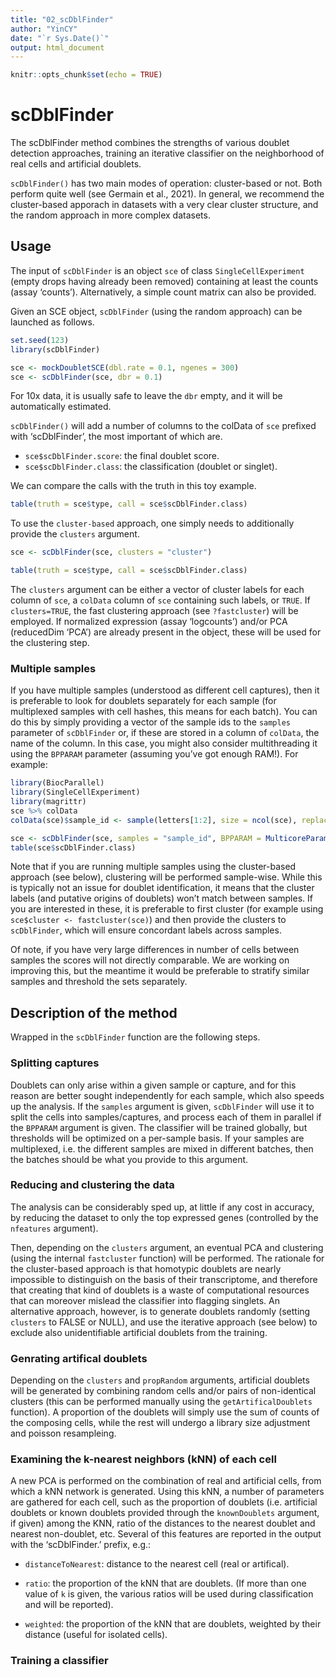 ```yaml
---
title: "02_scDblFinder"
author: "YinCY"
date: "`r Sys.Date()`"
output: html_document
---
```


```r
knitr::opts_chunk$set(echo = TRUE)
```


# scDblFinder
The scDblFinder method combines the strengths of various doublet detection approaches, training an iterative classifier on the neighborhood of real cells and artificial doublets.

`scDblFinder()` has two main modes of operation: cluster-based or not. Both perform quite well (see Germain et al., 2021). In general, we recommend the cluster-based apporach in datasets with a very clear cluster structure, and the random approach in more complex datasets.  

## Usage
The input of `scDblFinder` is an object `sce` of class `SingleCellExperiment` (empty drops having already been removed) containing at least the counts (assay ‘counts’). Alternatively, a simple count matrix can also be provided.

Given an SCE object, `scDblFinder` (using the random approach) can be launched as follows.  

```r
set.seed(123)
library(scDblFinder)

sce <- mockDoubletSCE(dbl.rate = 0.1, ngenes = 300)
sce <- scDblFinder(sce, dbr = 0.1)
```

For 10x data, it is usually safe to leave the `dbr` empty, and it will be automatically estimated.  

`scDblFinder()` will add a number of columns to the colData of `sce` prefixed with 'scDblFinder', the most important of which are.  

- `sce$scDblFinder.score`: the final doublet score.  
- `sce$scDblFinder.class`: the classification (doublet or singlet).  

We can compare the calls with the truth in this toy example.  
```r
table(truth = sce$type, call = sce$scDblFinder.class)
```


To use the `cluster-based` approach, one simply needs to additionally provide the `clusters` argument.

```r
sce <- scDblFinder(sce, clusters = "cluster")

table(truth = sce$type, call = sce$scDblFinder.class)
```

The `clusters` argument can be either a vector of cluster labels for each column of `sce`, a `colData` column of `sce` containing such labels, or `TRUE`. If `clusters=TRUE`, the fast clustering approach (see `?fastcluster`) will be employed. If normalized expression (assay ‘logcounts’) and/or PCA (reducedDim ‘PCA’) are already present in the object, these will be used for the clustering step.

### Multiple samples
If you have multiple samples (understood as different cell captures), then it is preferable to look for doublets separately for each sample (for multiplexed samples with cell hashes, this means for each batch). You can do this by simply providing a vector of the sample ids to the `samples` parameter of `scDblFinder` or, if these are stored in a column of `colData`, the name of the column. In this case, you might also consider multithreading it using the `BPPARAM` parameter (assuming you’ve got enough RAM!). For example:

```r
library(BiocParallel)
library(SingleCellExperiment)
library(magrittr)
sce %>% colData
colData(sce)$sample_id <- sample(letters[1:2], size = ncol(sce), replace = T)

sce <- scDblFinder(sce, samples = "sample_id", BPPARAM = MulticoreParam(workers = 4))
table(sce$scDblFinder.class)
```

Note that if you are running multiple samples using the cluster-based approach (see below), clustering will be performed sample-wise. While this is typically not an issue for doublet identification, it means that the cluster labels (and putative origins of doublets) won’t match between samples. If you are interested in these, it is preferable to first cluster (for example using `sce$cluster <- fastcluster(sce)`) and then provide the clusters to `scDblFinder`, which will ensure concordant labels across samples.

Of note, if you have very large differences in number of cells between samples the scores will not directly comparable. We are working on improving this, but the meantime it would be preferable to stratify similar samples and threshold the sets separately.  

## Description of the method
Wrapped in the `scDblFinder` function are the following steps.  

### Splitting captures 
Doublets can only arise within a given sample or capture, and for this reason are better sought independently for each sample, which also speeds up the analysis. If the `samples` argument is given, `scDblFinder` will use it to split the cells into samples/captures, and process each of them in parallel if the `BPPARAM` argument is given. The classifier will be trained globally, but thresholds will be optimized on a per-sample basis. If your samples are multiplexed, i.e. the different samples are mixed in different batches, then the batches should be what you provide to this argument.

### Reducing and clustering the data
The analysis can be considerably sped up, at little if any cost in accuracy, by reducing the dataset to only the top expressed genes (controlled by the `nfeatures` argument).

Then, depending on the `clusters` argument, an eventual PCA and clustering (using the internal `fastcluster` function) will be performed. The rationale for the cluster-based approach is that homotypic doublets are nearly impossible to distinguish on the basis of their transcriptome, and therefore that creating that kind of doublets is a waste of computational resources that can moreover mislead the classifier into flagging singlets. An alternative approach, however, is to generate doublets randomly (setting `clusters` to FALSE or NULL), and use the iterative approach (see below) to exclude also unidentifiable artificial doublets from the training.

### Genrating artifical doublets
Depending on the `clusters` and `propRandom` arguments, artificial doublets will be generated by combining random cells and/or pairs of non-identical clusters (this can be performed manually using the `getArtificalDoublets` function). A proportion of the doublets will simply use the sum of counts of the composing cells, while the rest will undergo a library size adjustment and poisson resampleing.  

### Examining the k-nearest neighbors (kNN) of each cell
A new PCA is performed on the combination of real and artificial cells, from which a kNN network is generated. Using this kNN, a number of parameters are gathered for each cell, such as the proportion of doublets (i.e. artificial doublets or known doublets provided through the `knownDoublets` argument, if given) among the KNN, ratio of the distances to the nearest doublet and nearest non-doublet, etc. Several of this features are reported in the output with the ‘scDblFinder.’ prefix, e.g.:

- `distanceToNearest`: distance to the nearest cell (real or artifical).  

- `ratio`: the proportion of the kNN that are doublets. (If more than one value of `k` is given, the various ratios will be used during classification and will be reported). 

- `weighted`: the proportion of the kNN that are doublets, weighted by their distance (useful for isolated cells).  

### Training a classifier




























